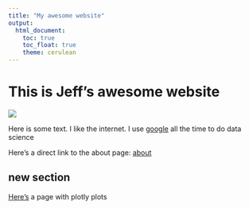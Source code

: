 ```yaml
---
title: "My awesome website"
output: 
  html_document:
    toc: true
    toc_float: true
    theme: cerulean
---
```


# This is Jeff's awesome website

![](https://media.giphy.com/media/drXGoW1iudhKw/giphy.gif)

Here is some text. I like the internet. I use 
[google](https://www.google.com/) all the time to do data science

Here's a direct link to the about page: [about](about.html)

## new section
[Here's](plotly.html) a page with plotly plots